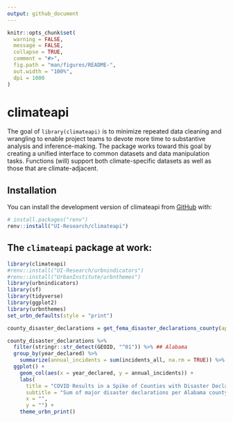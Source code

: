 ```yaml
---
output: github_document
---
```


<!-- README.md is generated from README.Rmd. Please edit that file -->

```r
knitr::opts_chunk$set(
  warning = FALSE,
  message = FALSE,
  collapse = TRUE,
  comment = "#>",
  fig.path = "man/figures/README-",
  out.width = "100%",
  dpi = 1000
)
```

# climateapi

<!-- badges: start -->
<!-- badges: end -->

The goal of `library(climateapi)` is to minimize repeated data cleaning and wrangling
to enable project teams to devote more time to substantive analysis and inference-making.
The package works toward this goal by creating a unified interface to common datasets
and data manipulation tasks. Functions (will) support both climate-specific datasets
as well as those that are climate-adjacent.

## Installation

You can install the development version of climateapi from [GitHub](https://github.com/) with:

``` r
# install.packages("renv")
renv::install("UI-Research/climateapi")
```

## The `climateapi` package at work:

```r
library(climateapi)
#renv::install("UI-Research/urbnindicators")
#renv::install("UrbanInstitute/urbnthemes")
library(urbnindicators)
library(sf)
library(tidyverse)
library(ggplot2)
library(urbnthemes)
set_urbn_defaults(style = "print")

county_disaster_declarations = get_fema_disaster_declarations_county(api = TRUE)
```

```r
county_disaster_declarations %>%
  filter(stringr::str_detect(GEOID, "^01")) %>% ## Alabama
  group_by(year_declared) %>%
    summarize(annual_incidents = sum(incidents_all, na.rm = TRUE)) %>%
  ggplot() +
    geom_col(aes(x = year_declared, y = annual_incidents)) +
    labs(
      title = "COVID Results in a Spike of Counties with Disaster Declarations in 2020",
      subtitle = "Sum of major disaster declarations per Alabama county, by year",
      x = "",
      y = "") +
    theme_urbn_print()
```
